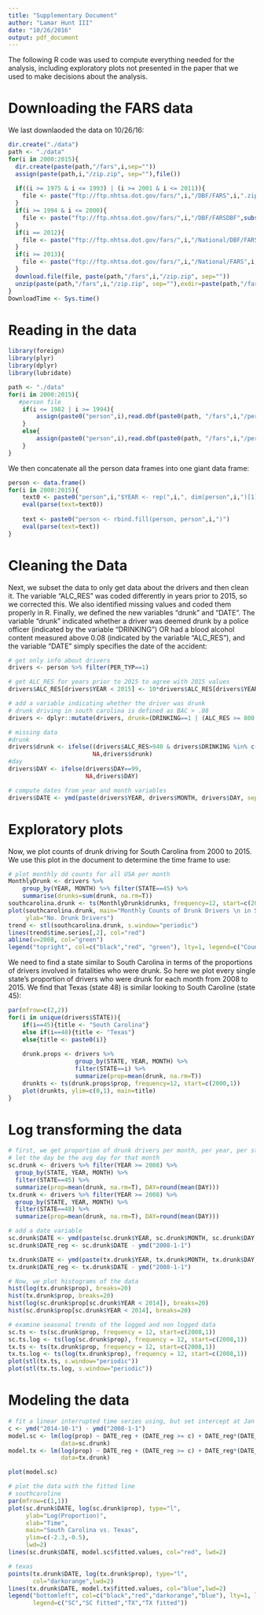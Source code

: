 ```yaml
---
title: "Supplementary Document"
author: "Lamar Hunt III"
date: "10/26/2016"
output: pdf_document
---
```

The following R code was used to compute everything needed for the analysis, including exploratory plots not presented in the paper that we used to make decisions about the analysis. 

# Downloading the FARS data
We last downlaoded the data on 10/26/16:
```r
dir.create("./data")
path <- "./data"
for(i in 2000:2015){
  dir.create(paste(path,"/fars",i,sep=""))
  assign(paste(path,i,"/zip.zip", sep=""),file())
  
  if((i >= 1975 & i <= 1993) | (i >= 2001 & i <= 2011)){
    file <- paste("ftp://ftp.nhtsa.dot.gov/fars/",i,"/DBF/FARS",i,".zip", sep="")
  }
  if(i >= 1994 & i <= 2000){
    file <- paste("ftp://ftp.nhtsa.dot.gov/fars/",i,"/DBF/FARSDBF",substr(i,3,4),".zip", sep="")
  }
  if(i == 2012){
    file <- paste("ftp://ftp.nhtsa.dot.gov/fars/",i,"/National/DBF/FARS",i,".zip", sep="")
  }
  if(i >= 2013){
    file <- paste("ftp://ftp.nhtsa.dot.gov/fars/",i,"/National/FARS",i,"NationalDBF.zip", sep="")
  }
  download.file(file, paste(path,"/fars",i,"/zip.zip", sep=""))
  unzip(paste(path,"/fars",i,"/zip.zip", sep=""),exdir=paste(path,"/fars",i,sep=""))
}
DownloadTime <- Sys.time()
```

# Reading in the data
```r
library(foreign)
library(plyr)
library(dplyr)
library(lubridate)

path <- "./data"
for(i in 2000:2015){
   #person file
    if(i <= 1982 | i >= 1994){
        assign(paste0("person",i),read.dbf(paste0(path, "/fars",i,"/person.dbf")))
    }
    else{
        assign(paste0("person",i),read.dbf(paste0(path, "/fars",i,"/per",i,".dbf")))
    }
}
```

We then concatenate all the person data frames into one giant data frame:
```r
person <- data.frame()
for(i in 2000:2015){
    text0 <- paste0("person",i,"$YEAR <- rep(",i,", dim(person",i,")[1])")
    eval(parse(text=text0))
    
    text <- paste0("person <- rbind.fill(person, person",i,")")
    eval(parse(text=text))
}
```

# Cleaning the Data
Next, we subset the data to only get data about the drivers and then clean it. The variable "ALC_RES" was coded differently in years prior to 2015, so we corrected this. We also identified missing values and coded them properly in R. Finally, we defined the new variables "drunk" and "DATE". The variable "drunk" indicated whether a driver was deemed drunk by a police officer (indicated by the variable "DRINKING") OR had a blood alcohol content measured above 0.08 (indicated by the variable "ALC_RES"), and the variable "DATE" simply specifies the date of the accident:

```r
# get only info about drivers
drivers <- person %>% filter(PER_TYP==1)

# get ALC_RES for years prior to 2015 to agree with 2015 values
drivers$ALC_RES[drivers$YEAR < 2015] <- 10*drivers$ALC_RES[drivers$YEAR < 2015]

# add a variable indicating whether the driver was drunk
# drunk driving in south carolina is defined as BAC > .08
drivers <- dplyr::mutate(drivers, drunk=(DRINKING==1 | (ALC_RES >= 800 & ALC_RES <= 940)))

# missing data
#drunk
drivers$drunk <- ifelse((drivers$ALC_RES>940 & drivers$DRINKING %in% c(8,9)),
                        NA,drivers$drunk)
#day
drivers$DAY <- ifelse(drivers$DAY==99, 
                      NA,drivers$DAY)

# compute dates from year and month variables
drivers$DATE <- ymd(paste(drivers$YEAR, drivers$MONTH, drivers$DAY, sep="-"))
```

# Exploratory plots
Now, we plot counts of drunk driving for South Carolina from 2000 to 2015. We use this plot in the document to determine the time frame to use:

```r
# plot monthly dd counts for all USA per month
MonthlyDrunk <- drivers %>% 
    group_by(YEAR, MONTH) %>% filter(STATE==45) %>%
    summarise(drunks=sum(drunk, na.rm=T))
southcarolina.drunk <- ts(MonthlyDrunk$drunks, frequency=12, start=c(2000,1))
plot(southcarolina.drunk, main="Monthly Counts of Drunk Drivers \n in South Carolina",
     ylab="No. Drunk Drivers")
trend <- stl(southcarolina.drunk, s.window="periodic")
lines(trend$time.series[,2], col="red")
abline(v=2008, col="green")
legend("topright", col=c("black","red", "green"), lty=1, legend=c("Count", "Trend","2008"))
```

We need to find a state similar to South Carolina in terms of the proportions of drivers involved in fatalities who were drunk. So here we plot every single state's proportion of drivers who were drunk for each month from 2008 to 2015. We find that Texas (state 48) is similar looking to South Caroline (state 45):

```r
par(mfrow=c(2,2))
for(i in unique(drivers$STATE)){
    if(i==45){title <- "South Carolina"}
    else if(i==48){title <- "Texas"}
    else{title <- paste0(i)}
  
    drunk.props <- drivers %>% 
                   group_by(STATE, YEAR, MONTH) %>% 
                   filter(STATE==i) %>% 
                   summarize(prop=mean(drunk, na.rm=T))
    drunkts <- ts(drunk.props$prop, frequency=12, start=c(2000,1))
    plot(drunkts, ylim=c(0,1), main=title)
}
```

# Log transforming the data
```r
# first, we get proportion of drunk drivers per month, per year, per state for 96 months
# let the day be the avg day for that month
sc.drunk <- drivers %>% filter(YEAR >= 2008) %>%
  group_by(STATE, YEAR, MONTH) %>% 
  filter(STATE==45) %>%  
  summarize(prop=mean(drunk, na.rm=T), DAY=round(mean(DAY))) 
tx.drunk <- drivers %>% filter(YEAR >= 2008) %>%
  group_by(STATE, YEAR, MONTH) %>%
  filter(STATE==48) %>%
  summarize(prop=mean(drunk, na.rm=T), DAY=round(mean(DAY)))

# add a date variable
sc.drunk$DATE <- ymd(paste(sc.drunk$YEAR, sc.drunk$MONTH, sc.drunk$DAY, sep="-"))
sc.drunk$DATE_reg <- sc.drunk$DATE - ymd("2008-1-1")

tx.drunk$DATE <- ymd(paste(tx.drunk$YEAR, tx.drunk$MONTH, tx.drunk$DAY, sep="-"))
tx.drunk$DATE_reg <- tx.drunk$DATE - ymd("2008-1-1")

# Now, we plot histograms of the data
hist(log(tx.drunk$prop), breaks=20)
hist(tx.drunk$prop, breaks=20)
hist(log(sc.drunk$prop[sc.drunk$YEAR < 2014]), breaks=20)
hist(sc.drunk$prop[sc.drunk$YEAR < 2014], breaks=20)

# examine seasonal trends of the logged and non logged data
sc.ts <- ts(sc.drunk$prop, frequency = 12, start=c(2008,1))
sc.ts.log <- ts(log(sc.drunk$prop), frequency = 12, start=c(2008,1))
tx.ts <- ts(tx.drunk$prop, frequency = 12, start=c(2008,1))
tx.ts.log <- ts(log(tx.drunk$prop), frequency = 12, start=c(2008,1))
plot(stl(tx.ts, s.window="periodic"))
plot(stl(tx.ts.log, s.window="periodic"))
```

# Modeling the data

```r
# fit a linear interrupted time series using, but set intercept at Jan 1st, 2008
c <- ymd("2014-10-1") - ymd("2008-1-1")
model.sc <- lm(log(prop) ~ DATE_reg + (DATE_reg >= c) + DATE_reg*(DATE_reg >= c), 
               data=sc.drunk)
model.tx <- lm(log(prop) ~ DATE_reg + (DATE_reg >= c) + DATE_reg*(DATE_reg >= c), 
               data=tx.drunk)

plot(model.sc)

# plot the data with the fitted line
# southcaroline
par(mfrow=c(1,1))
plot(sc.drunk$DATE, log(sc.drunk$prop), type="l",
     ylab="Log(Proportion)",
     xlab="Time",
     main="South Carolina vs. Texas",
     ylim=c(-2.3,-0.5),
     lwd=2)
lines(sc.drunk$DATE, model.sc$fitted.values, col="red", lwd=2)

# texas
points(tx.drunk$DATE, log(tx.drunk$prop), type="l",
       col="darkorange",lwd=2)
lines(tx.drunk$DATE, model.tx$fitted.values, col="blue",lwd=2)
legend("bottomleft", col=c("black","red","darkorange","blue"), lty=1, lwd=3, 
       legend=c("SC","SC fitted","TX","TX fitted"))
```
